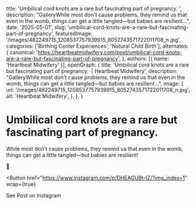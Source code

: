   title: 'Umbilical cord knots are a rare but fascinating part of pregnancy. ',
  description: "GalleryWhile most don't cause problems, they remind us that even in the womb, things can get a little tangled—but babies are resilient...",
  date: '2025-05-01',
  slug: 'umbilical-cord-knots-are-a-rare-but-fascinating-part-of-pregnancy',
  featuredImage: '/images/482249715_1208537757939915_8052743571722011708_n.jpg',
  categories: ['Birthing Center Experiences', 'Natural Child Birth'],
  alternates: {
    canonical: 'https://heartbeatmidwifery.com/post/umbilical-cord-knots-are-a-rare-but-fascinating-part-of-pregnancy',
  },
  authors: [{ name: 'Heartbeat Midwifery' }],
  openGraph: {
    title: 'Umbilical cord knots are a rare but fascinating part of pregnancy.  | Heartbeat Midwifery',
    description: "GalleryWhile most don't cause problems, they remind us that even in the womb, things can get a little tangled—but babies are resilient...",
    image: {
      url: '/images/482249715_1208537757939915_8052743571722011708_n.jpg',
      alt: 'Heartbeat Midwifery',
    },
  },
}


# Umbilical cord knots are a rare but fascinating part of pregnancy. 

<Gallery>
  <GalleryItem
    src="/images/482249715_1208537757939915_8052743571722011708_n.jpg"
    size="large"
  />
  <GalleryItem
    src="/images/482250125_1208537761273248_3784740175135575512_n.jpg"
    size="large"
  />
</Gallery>

While most don't cause problems, they remind us that even in the womb, things can get a little tangled—but babies are resilient!

🤍

<Button
  href="https://www.instagram.com/p/DHEAGUBt-IZ/?img_index=1"
  wrap={true}
>
  See Post on Instagram
</Button>
